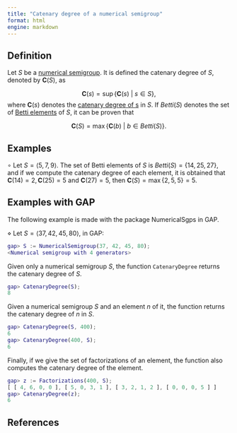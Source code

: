 ```yaml
---
title: "Catenary degree of a numerical semigroup"
format: html
engine: markdown
---
```


## Definition

Let $S$ be a [numerical semigroup](../Basic-concepts/Numerical-semigroup.qmd). It is defined the catenary degree of $S$, denoted by $\mathbf{C}(S)$, as

$$
\mathbf{C}(s) = \sup \{\mathbf{C}(s) ~ | ~ s \in S\},
$$ where $\mathbf{C}(s)$ denotes the [catenary degree of s](Catenary-degree-of-an-element.qmd) in $S$. If $Betti(S)$ denotes the set of [Betti elements](../Presentations-NS/Betti-element.qmd) of $S$, it can be proven that

$$
\mathbf{C}(S) = \max \{\mathbf{C}(b) ~ | ~ b \in Betti(S)\}.
$$

## Examples

$\circ$ Let $S = \langle 5, 7, 9 \rangle$. The set of Betti elements of $S$ is $Betti(S) = \{14, 25, 27\}$, and if we compute the catenary degree of each element, it is obtained that $\mathbf{C}(14) = 2, \mathbf{C}(25) = 5$ and $\mathbf{C}(27) = 5$, then $\mathbf{C}(S) = \max \{2, 5, 5\} = 5$.

## Examples with GAP

The following example is made with the package NumericalSgps in GAP.

$\diamond$ Let $S = \langle 37, 42, 45, 80 \rangle$, in GAP:

``` gap
gap> S := NumericalSemigroup(37, 42, 45, 80);
<Numerical semigroup with 4 generators>
```

Given only a numerical semigroup $S$, the function `CatenaryDegree` returns the catenary degree of $S$.

``` gap
gap> CatenaryDegree(S);
8
```

Given a numerical semigroup $S$ and an element $n$ of it, the function returns the catenary degree of $n$ in $S$.

``` gap
gap> CatenaryDegree(S, 400);
6
gap> CatenaryDegree(400, S);
6
```

Finally, if we give the set of factorizations of an element, the function also computes the catenary degree of the element.

``` gap
gap> z := Factorizations(400, S);
[ [ 4, 6, 0, 0 ], [ 5, 0, 3, 1 ], [ 3, 2, 1, 2 ], [ 0, 0, 0, 5 ] ]
gap> CatenaryDegree(z);
6
```

## References
